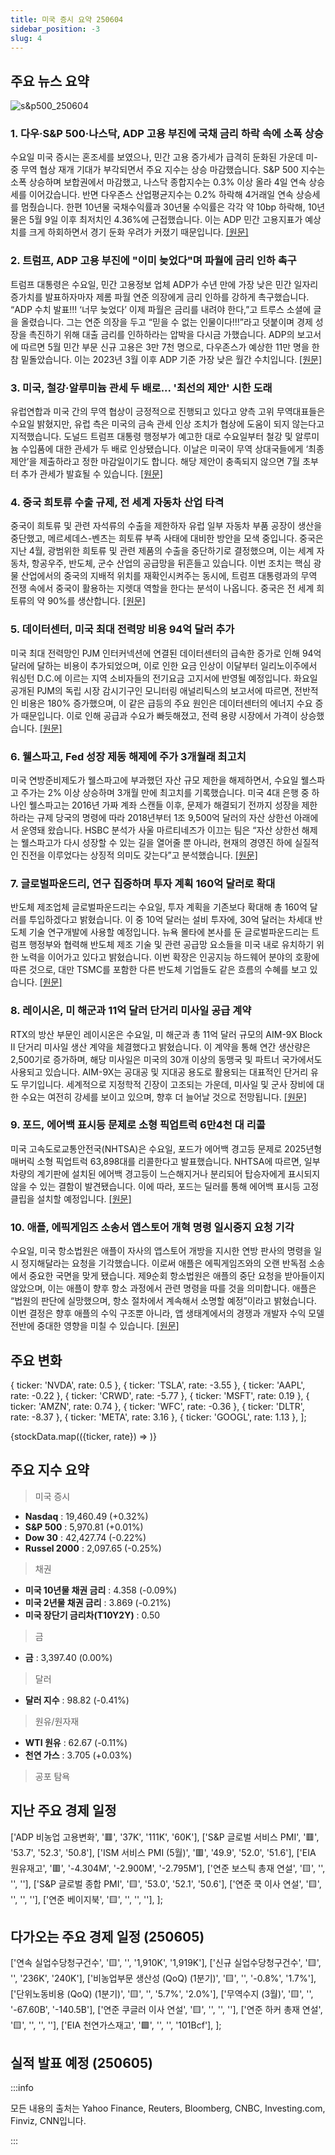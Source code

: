 ```yaml
---
title: 미국 증시 요약 250604
sidebar_position: -3
slug: 4
---
```


## 주요 뉴스 요약

![s&p500_250604](/map/250604.png)

### 1. **다우·S&P 500·나스닥, ADP 고용 부진에 국채 금리 하락 속에 소폭 상승**

수요일 미국 증시는 혼조세를 보였으나, 민간 고용 증가세가 급격히 둔화된 가운데 미-중 무역 협상 재개 기대가 부각되면서 주요 지수는 상승 마감했습니다. S&P 500 지수는 소폭 상승하며 보합권에서 마감했고, 나스닥 종합지수는 0.3% 이상 올라 4일 연속 상승세를 이어갔습니다. 반면 다우존스 산업평균지수는 0.2% 하락해 4거래일 연속 상승세를 멈췄습니다. 한편 10년물 국채수익률과 30년물 수익률은 각각 약 10bp 하락해, 10년물은 5월 9일 이후 최저치인 4.36%에 근접했습니다. 이는 ADP 민간 고용지표가 예상치를 크게 하회하면서 경기 둔화 우려가 커졌기 때문입니다. [[원문]](https://finance.yahoo.com/news/live/stock-market-today-dow-sp-500-nasdaq-hum-along-as-treasury-yields-sink-after-weak-adp-jobs-data-233247067.html)

### 2. **트럼프, ADP 고용 부진에 "이미 늦었다"며 파월에 금리 인하 촉구**

트럼프 대통령은 수요일, 민간 고용정보 업체 ADP가 수년 만에 가장 낮은 민간 일자리 증가치를 발표하자마자 제롬 파월 연준 의장에게 금리 인하를 강하게 촉구했습니다. “ADP 수치 발표!!! ‘너무 늦었다’ 이제 파월은 금리를 내려야 한다,”고 트루스 소셜에 글을 올렸습니다. 그는 연준 의장을 두고 “믿을 수 없는 인물이다!!!”라고 덧붙이며 경제 성장을 촉진하기 위해 대출 금리를 인하하라는 압박을 다시금 가했습니다. ADP의 보고서에 따르면 5월 민간 부문 신규 고용은 3만 7천 명으로, 다우존스가 예상한 11만 명을 한참 밑돌았습니다. 이는 2023년 3월 이후 ADP 기준 가장 낮은 월간 수치입니다. [[원문]](https://www.cnbc.com/2025/06/04/trump-powell-adp-jobs.html)

### 3. **미국, 철강·알루미늄 관세 두 배로... '최선의 제안' 시한 도래**

유럽연합과 미국 간의 무역 협상이 긍정적으로 진행되고 있다고 양측 고위 무역대표들은 수요일 밝혔지만, 유럽 측은 미국의 금속 관세 인상 조치가 협상에 도움이 되지 않는다고 지적했습니다. 도널드 트럼프 대통령 행정부가 예고한 대로 수요일부터 철강 및 알루미늄 수입품에 대한 관세가 두 배로 인상됐습니다. 이날은 미국이 무역 상대국들에게 ‘최종 제안’을 제출하라고 정한 마감일이기도 합니다. 해당 제안이 충족되지 않으면 7월 초부터 추가 관세가 발효될 수 있습니다. [[원문]](https://www.reuters.com/world/americas/higher-metals-tariffs-kick-deadline-best-offers-arrives-2025-06-04/)

### 4. **중국 희토류 수출 규제, 전 세계 자동차 산업 타격**

중국이 희토류 및 관련 자석류의 수출을 제한하자 유럽 일부 자동차 부품 공장이 생산을 중단했고, 메르세데스-벤츠는 희토류 부족 사태에 대비한 방안을 모색 중입니다. 중국은 지난 4월, 광범위한 희토류 및 관련 제품의 수출을 중단하기로 결정했으며, 이는 세계 자동차, 항공우주, 반도체, 군수 산업의 공급망을 뒤흔들고 있습니다. 이번 조치는 핵심 광물 산업에서의 중국의 지배적 위치를 재확인시켜주는 동시에, 트럼프 대통령과의 무역 전쟁 속에서 중국이 활용하는 지렛대 역할을 한다는 분석이 나옵니다. 중국은 전 세계 희토류의 약 90%를 생산합니다. [[원문]](https://www.reuters.com/business/autos-transportation/some-european-auto-supplier-plants-shut-down-after-chinas-rare-earth-curbs-2025-06-04/)

### 5. **데이터센터, 미국 최대 전력망 비용 94억 달러 추가**

미국 최대 전력망인 PJM 인터커넥션에 연결된 데이터센터의 급속한 증가로 인해 94억 달러에 달하는 비용이 추가되었으며, 이로 인한 요금 인상이 이달부터 일리노이주에서 워싱턴 D.C.에 이르는 지역 소비자들의 전기요금 고지서에 반영될 예정입니다. 화요일 공개된 PJM의 독립 시장 감시기구인 모니터링 애널리틱스의 보고서에 따르면, 전반적인 비용은 180% 증가했으며, 이 같은 급등의 주요 원인은 데이터센터의 에너지 수요 증가 때문입니다. 이로 인해 공급과 수요가 빠듯해졌고, 전력 용량 시장에서 가격이 상승했습니다. [[원문]](https://finance.yahoo.com/news/data-centers-added-9-4-215422292.html)

### 6. **웰스파고, Fed 성장 제동 해제에 주가 3개월래 최고치**

미국 연방준비제도가 웰스파고에 부과했던 자산 규모 제한을 해제하면서, 수요일 웰스파고 주가는 2% 이상 상승하며 3개월 만에 최고치를 기록했습니다. 미국 4대 은행 중 하나인 웰스파고는 2016년 가짜 계좌 스캔들 이후, 문제가 해결되기 전까지 성장을 제한하라는 규제 당국의 명령에 따라 2018년부터 1조 9,500억 달러의 자산 상한선 아래에서 운영돼 왔습니다. HSBC 분석가 사울 마르티네즈가 이끄는 팀은 “자산 상한선 해제는 웰스파고가 다시 성장할 수 있는 길을 열어줄 뿐 아니라, 현재의 경영진 하에 실질적인 진전을 이루었다는 상징적 의미도 갖는다”고 분석했습니다. [[원문]](https://www.reuters.com/business/finance/wells-fargo-shares-rise-after-fed-ends-growth-freeze-2025-06-04/)

### 7. **글로벌파운드리, 연구 집중하며 투자 계획 160억 달러로 확대**

반도체 제조업체 글로벌파운드리는 수요일, 투자 계획을 기존보다 확대해 총 160억 달러를 투입하겠다고 밝혔습니다. 이 중 10억 달러는 설비 투자에, 30억 달러는 차세대 반도체 기술 연구개발에 사용할 예정입니다. 뉴욕 몰타에 본사를 둔 글로벌파운드리는 트럼프 행정부와 협력해 반도체 제조 기술 및 관련 공급망 요소들을 미국 내로 유치하기 위한 노력을 이어가고 있다고 밝혔습니다. 이번 확장은 인공지능 하드웨어 분야의 호황에 따른 것으로, 대만 TSMC를 포함한 다른 반도체 기업들도 같은 흐름의 수혜를 보고 있습니다. [[원문]](https://www.reuters.com/world/asia-pacific/globalfoundries-boosts-investment-plans-16-billion-with-research-focus-2025-06-04/)

### 8. **레이시온, 미 해군과 11억 달러 단거리 미사일 공급 계약**

RTX의 방산 부문인 레이시온은 수요일, 미 해군과 총 11억 달러 규모의 AIM-9X Block II 단거리 미사일 생산 계약을 체결했다고 밝혔습니다. 이 계약을 통해 연간 생산량은 2,500기로 증가하며, 해당 미사일은 미국의 30개 이상의 동맹국 및 파트너 국가에서도 사용되고 있습니다. AIM-9X는 공대공 및 지대공 용도로 활용되는 대표적인 단거리 유도 무기입니다. 세계적으로 지정학적 긴장이 고조되는 가운데, 미사일 및 군사 장비에 대한 수요는 여전히 강세를 보이고 있으며, 향후 더 늘어날 것으로 전망됩니다. [[원문]](https://www.reuters.com/business/aerospace-defense/raytheon-secures-11-billion-us-navy-contract-more-short-range-missiles-2025-06-04/)

### 9. **포드, 에어백 표시등 문제로 소형 픽업트럭 6만4천 대 리콜**

미국 고속도로교통안전국(NHTSA)은 수요일, 포드가 에어백 경고등 문제로 2025년형 매버릭 소형 픽업트럭 63,898대를 리콜한다고 발표했습니다. NHTSA에 따르면, 일부 차량의 계기판에 설치된 에어백 경고등이 느슨해지거나 분리되어 탑승자에게 표시되지 않을 수 있는 결함이 발견됐습니다. 이에 따라, 포드는 딜러를 통해 에어백 표시등 고정 클립을 설치할 예정입니다. [[원문]](https://www.reuters.com/business/autos-transportation/ford-recalls-nearly-64000-compact-pickup-trucks-over-airbag-indicator-light-2025-06-04/)

### 10. **애플, 에픽게임즈 소송서 앱스토어 개혁 명령 일시중지 요청 기각**

수요일, 미국 항소법원은 애플이 자사의 앱스토어 개방을 지시한 연방 판사의 명령을 일시 정지해달라는 요청을 기각했습니다. 이로써 애플은 에픽게임즈와의 오랜 반독점 소송에서 중요한 국면을 맞게 됐습니다. 제9순회 항소법원은 애플의 중단 요청을 받아들이지 않았으며, 이는 애플이 향후 항소 과정에서 관련 명령을 따를 것을 의미합니다. 애플은 “법원의 판단에 실망했으며, 항소 절차에서 계속해서 소명할 예정”이라고 밝혔습니다. 이번 결정은 향후 애플의 수익 구조뿐 아니라, 앱 생태계에서의 경쟁과 개발자 수익 모델 전반에 중대한 영향을 미칠 수 있습니다. [[원문]](https://www.reuters.com/sustainability/boards-policy-regulation/apple-loses-bid-pause-app-store-reform-order-epic-games-case-2025-06-04/)

## 주요 변화

  { ticker: 'NVDA', rate: 0.5 },
  { ticker: 'TSLA', rate: -3.55 },
  { ticker: 'AAPL', rate: -0.22 },
  { ticker: 'CRWD', rate: -5.77 },
  { ticker: 'MSFT', rate: 0.19 },
  { ticker: 'AMZN', rate: 0.74 },
  { ticker: 'WFC', rate: -0.36 },
  { ticker: 'DLTR', rate: -8.37 },
  { ticker: 'META', rate: 3.16 },
  { ticker: 'GOOGL', rate: 1.13 },
];

{stockData.map(({ticker, rate}) => <StockCardMini key={ticker} ticker={ticker} rate={rate}></StockCardMini>)}

## 주요 지수 요약

> 미국 증시

- **Nasdaq** : 19,460.49 (+0.32%)
- **S&P 500** : 5,970.81 (+0.01%)
- **Dow 30** : 42,427.74 (-0.22%)
- **Russel 2000** : 2,097.65 (-0.25%)

> 채권

- **미국 10년물 채권 금리** : 4.358 (-0.09%)
- **미국 2년물 채권 금리** : 3.869 (-0.21%)
- **미국 장단기 금리차(T10Y2Y)** : 0.50

> 금

- **금** : 3,397.40 (0.00%)

> 달러

- **달러 지수** : 98.82 (-0.41%)

> 원유/원자재

- **WTI 원유** : 62.67 (-0.11%)
- **천연 가스** : 3.705 (+0.03%)

> 공포 탐욕

<FearAndGreed fearAndGreedIndex={54} vix={17.61} vixRate={-0.45} />

## 지난 주요 경제 일정

  ['ADP 비농업 고용변화', '🟥', '37K', '111K', '60K'],
  ['S&P 글로벌 서비스 PMI', '🟥', '53.7', '52.3', '50.8'],
  ['ISM 서비스 PMI (5월)', '🟥', '49.9', '52.0', '51.6'],
  ['EIA 원유재고', '🟥', '-4.304M', '-2.900M', '-2.795M'],
  ['연준 보스틱 총재 연설', '🟨', '', '', ''],
  ['S&P 글로벌 종합 PMI', '🟨', '53.0', '52.1', '50.6'],
  ['연준 쿡 이사 연설', '🟨', '', '', ''],
  ['연준 베이지북', '🟨', '', '', ''],
];

<EconomicCalendar data={eventsData} />

## 다가오는 주요 경제 일정 (250605)

  ['연속 실업수당청구건수', '🟨', '', '1,910K', '1,919K'],
  ['신규 실업수당청구건수', '🟨', '', '236K', '240K'],
  ['비농업부문 생산성 (QoQ) (1분기)', '🟨', '', '-0.8%', '1.7%'],
  ['단위노동비용 (QoQ) (1분기)', '🟨', '', '5.7%', '2.0%'],
  ['무역수지 (3월)', '🟨', '', '-67.60B', '-140.5B'],
  ['연준 쿠글러 이사 연설', '🟨', '', '', ''],
  ['연준 하커 총재 연설', '🟨', '', '', ''],
  ['EIA 천연가스재고', '🟩', '', '', '101Bcf'],
];

<EconomicCalendar data={nextEventsData} />

## 실적 발표 예정 (250605)



<EarningsBoard stocksBMO={stocksBMO} stocksAMC={stocksAMC} />

:::info

모든 내용의 출처는 Yahoo Finance, Reuters, Bloomberg, CNBC, Investing.com, Finviz, CNN입니다.

:::
